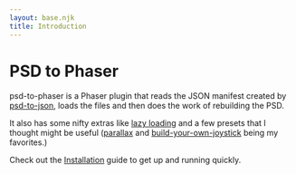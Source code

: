 ```yaml
---
layout: base.njk
title: Introduction
---
```


# PSD to Phaser

psd-to-phaser is a Phaser plugin that reads the JSON manifest created by [psd-to-json](https://pypi.org/project/psd-to-json/), loads the files and then does the work of rebuilding the PSD.

It also has some nifty extras like [lazy loading](/posts/cameras/) and a few presets that I thought might be useful ([parallax](/posts/presets/) and [build-your-own-joystick](/posts/presets/) being my favorites.)

Check out the [Installation](/installation/) guide to get up and running quickly.
